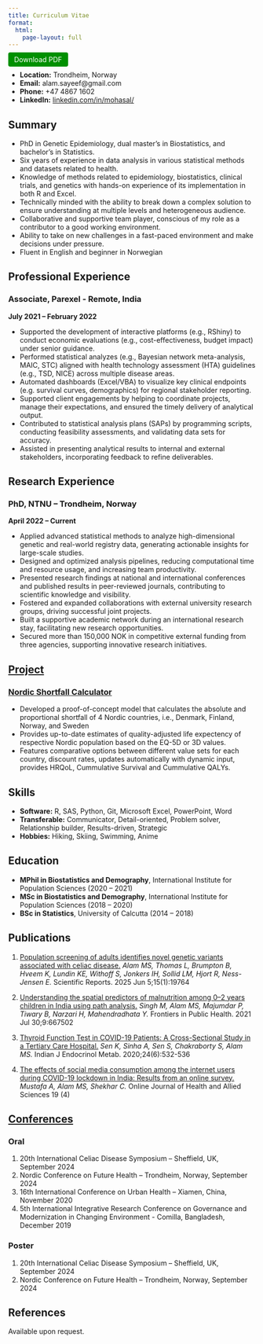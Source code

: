 ```yaml
---
title: Curriculum Vitae
format:
  html:
    page-layout: full
---
```



<a href="images/ResumeMSA.pdf" download style="background-color: #009000; color: white; padding: 6px 12px; text-decoration: none; border-radius: 4px;"> Download PDF </a>

-   **Location:** Trondheim, Norway\
-   **Email:** alam.sayeef\@gmail.com\
-   **Phone:** +47 4867 1602\
-   **LinkedIn:** [linkedin.com/in/mohasal/](https://www.linkedin.com/in/mohasal/)

## Summary

-   PhD in Genetic Epidemiology, dual master’s in Biostatistics, and bachelor’s in Statistics.
-   Six years of experience in data analysis in various statistical methods and datasets related to health.
-   Knowledge of methods related to epidemiology, biostatistics, clinical trials, and genetics with hands-on
experience of its implementation in both R and Excel.
-   Technically minded with the ability to break down a complex solution to ensure understanding at
multiple levels and heterogeneous audience.
-   Collaborative and supportive team player, conscious of my role as a contributor to a good working
environment.
-   Ability to take on new challenges in a fast-paced environment and make decisions under pressure.
-   Fluent in English and beginner in Norwegian

## Professional Experience

### Associate, Parexel - Remote, India

**July 2021 – February 2022**

-   Supported the development of interactive platforms (e.g., RShiny) to conduct economic evaluations (e.g.,
cost-effectiveness, budget impact) under senior guidance.
-   Performed statistical analyzes (e.g., Bayesian network meta-analysis, MAIC, STC) aligned with health
technology assessment (HTA) guidelines (e.g., TSD, NICE) across multiple disease areas.
-   Automated dashboards (Excel/VBA) to visualize key clinical endpoints (e.g. survival curves,
demographics) for regional stakeholder reporting.
-   Supported client engagements by helping to coordinate projects, manage their expectations, and ensured
the timely delivery of analytical output.
-   Contributed to statistical analysis plans (SAPs) by programming scripts, conducting feasibility
assessments, and validating data sets for accuracy.
-   Assisted in presenting analytical results to internal and external stakeholders, incorporating feedback to
refine deliverables.

## Research Experience

### PhD, NTNU – Trondheim, Norway

**April 2022 – Current**

-   Applied advanced statistical methods to analyze high-dimensional genetic and real-world registry data,
generating actionable insights for large-scale studies.
-   Designed and optimized analysis pipelines, reducing computational time and resource usage, and
increasing team productivity.
-   Presented research findings at national and international conferences and published results in
peer-reviewed journals, contributing to scientific knowledge and visibility.
-   Fostered and expanded collaborations with external university research groups, driving successful joint
projects.
-   Built a supportive academic network during an international research stay, facilitating new research
opportunities.
-   Secured more than 150,000 NOK in competitive external funding from three agencies, supporting
innovative research initiatives.


## [Project](projects.qmd)

### [Nordic Shortfall Calculator](projects/nsc.qmd)

-   Developed a proof-of-concept model that calculates the absolute and proportional shortfall of 4 Nordic
countries, i.e., Denmark, Finland, Norway, and Sweden
-   Provides up-to-date estimates of quality-adjusted life expectency of respective Nordic population based on the EQ-5D or 3D values.
-   Features comparative options between different value sets for each country, discount rates, updates
automatically with dynamic input, provides HRQoL, Cummulative Survival and Cummulative QALYs.

## Skills

-   **Software:** R, SAS, Python, Git, Microsoft Excel, PowerPoint, Word
-   **Transferable:** Communicator, Detail-oriented, Problem solver, Relationship builder, Results-driven, Strategic
-   **Hobbies:** Hiking, Skiing, Swimming, Anime

## Education

-   **MPhil in Biostatistics and Demography**, International Institute for Population Sciences (2020 – 2021)
-   **MSc in Biostatistics and Demography**, International Institute for Population Sciences (2018 – 2020)
-   **BSc in Statistics**, University of Calcutta (2014 – 2018)

## Publications

1.  [Population screening of adults identifies novel genetic variants associated with celiac disease.](https://doi.org/10.1038/s41598-025-04421-6) *Alam MS, Thomas L, Brumpton B, Hveem K, Lundin KE, Withoff S, Jonkers IH, Sollid LM, Hjort R, Ness-Jensen E.* Scientific Reports. 2025 Jun 5;15(1):19764

2.  [Understanding the spatial predictors of malnutrition among 0–2 years children in India using path analysis.](https://doi.org/10.3389/fpubh.2021.667502) *Singh M, Alam MS, Majumdar P, Tiwary B, Narzari H, Mahendradhata Y.* Frontiers in Public Health. 2021 Jul 30;9:667502

3.  [Thyroid Function Test in COVID-19 Patients: A Cross-Sectional Study in a Tertiary Care Hospital.](https://doi.org/10.4103/ijem.IJEM_779_20) *Sen K, Sinha A, Sen S, Chakraborty S, Alam MS.* Indian J Endocrinol Metab. 2020;24(6):532-536

4. [The effects of social media consumption among the internet users during COVID-19 lockdown in India: Results from an online survey.](https://www.ojhas.org/issue76/2020-4-6.html) *Mustafa A, Alam MS, Shekhar C.*
Online Journal of Health and Allied Sciences 19 (4)

## [Conferences](talks.qmd#)

### Oral
1.  20th International Celiac Disease Symposium – Sheffield, UK, September 2024
2.  Nordic Conference on Future Health – Trondheim, Norway, September 2024
3.  16th International Conference on Urban Health – Xiamen, China, November 2020
4.  5th International Integrative Research Conference on Governance and Modernization in Changing Environment - Comilla, Bangladesh, December 2019

### Poster
1.  20th International Celiac Disease Symposium – Sheffield, UK, September 2024
2.  Nordic Conference on Future Health – Trondheim, Norway, September 2024

## References

Available upon request.

